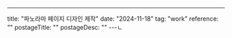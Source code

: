 ---

title: "파노라마 페이지 디자인 제작"
date: "2024-11-18"
tag: "work"
reference: ""
postageTitle: ""
postageDesc: ""
---ㄴ
